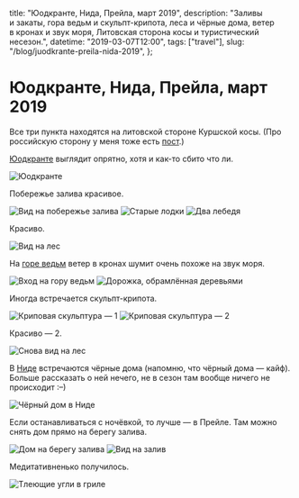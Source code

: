   title: "Юодкранте, Нида, Прейла, март 2019",
  description:
    "Заливы и закаты, гора ведьм и скульпт-крипота, леса и чёрные дома, ветер в кронах и звук моря, Литовская сторона косы и туристический несезон.",
  datetime: "2019-03-07T12:00",
  tags: ["travel"],
  slug: "/blog/juodkrante-preila-nida-2019",
};

# Юодкранте, Нида, Прейла, март 2019

Все три пункта находятся на литовской стороне Куршской косы. (Про российскую сторону у меня тоже есть [пост](/blog/curonian-spit/).)

[Юодкранте](https://ru.wikipedia.org/wiki/Юодкранте) выглядит опрятно, хотя и как-то сбито что ли.

![Юодкранте](/img/blog/juodkrante-preila-nida-2019/1.jpg)

Побережье залива красивое.

![Вид на побережье залива](/img/blog/juodkrante-preila-nida-2019/2.jpg)
![Старые лодки](/img/blog/juodkrante-preila-nida-2019/3.jpg)
![Два лебедя](/img/blog/juodkrante-preila-nida-2019/4.jpg)

Красиво.

![Вид на лес](/img/blog/juodkrante-preila-nida-2019/5.jpg)

На [горе ведьм](https://ru.wikipedia.org/wiki/Гора_ведьм) ветер в кронах шумит очень похоже на звук моря.

![Вход на гору ведьм](/img/blog/juodkrante-preila-nida-2019/6.jpg)
![Дорожка, обрамлённая деревьями](/img/blog/juodkrante-preila-nida-2019/7.jpg)

Иногда встречается скульпт-крипота.

![Криповая скульптура — 1](/img/blog/juodkrante-preila-nida-2019/8.jpg)
![Криповая скульптура — 2](/img/blog/juodkrante-preila-nida-2019/9.jpg)

Красиво — 2.

![Снова вид на лес](/img/blog/juodkrante-preila-nida-2019/10.jpg)

В <a href="https://ru.wikipedia.org/wiki/Нида_(посёлок)">Ниде</a> встречаются чёрные дома (напомню, что чёрный дома — кайф). Больше рассказать о ней нечего, не в сезон там вообще ничего не происходит <nobr>:–)</nobr>

![Чёрный дом в Ниде](/img/blog/juodkrante-preila-nida-2019/11.jpg)

Если останавливаться с ночёвкой, то лучше — в Прейле. Там можно снять дом прямо на берегу залива.

![Дом на берегу залива](/img/blog/juodkrante-preila-nida-2019/12.jpg)
![Вид на залив](/img/blog/juodkrante-preila-nida-2019/13.jpg)

Медитативненько получилось.

![Тлеющие угли в гриле](/img/blog/juodkrante-preila-nida-2019/cover.jpg)
